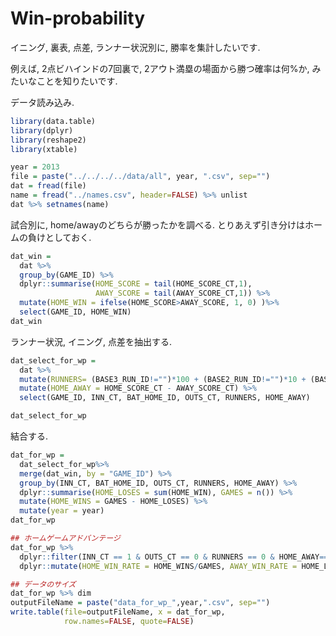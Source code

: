 Win-probability
========================================================
イニング, 裏表, 点差, ランナー状況別に, 勝率を集計したいです. 

例えば, 2点ビハインドの7回裏で, 2アウト満塁の場面から勝つ確率は何%か, みたいなことを知りたいです. 

データ読み込み.
```r
library(data.table)
library(dplyr)
library(reshape2)
library(xtable)

year = 2013
file = paste("../../../../data/all", year, ".csv", sep="")
dat = fread(file)
name = fread("../names.csv", header=FALSE) %>% unlist
dat %>% setnames(name)
```

試合別に, home/awayのどちらが勝ったかを調べる. 
とりあえず引き分けはホームの負けとしておく.
```r
dat_win = 
  dat %>% 
  group_by(GAME_ID) %>%
  dplyr::summarise(HOME_SCORE = tail(HOME_SCORE_CT,1), 
                   AWAY_SCORE = tail(AWAY_SCORE_CT,1)) %>% 
  mutate(HOME_WIN = ifelse(HOME_SCORE>AWAY_SCORE, 1, 0) )%>% 
  select(GAME_ID, HOME_WIN)
dat_win
```

ランナー状況, イニング, 点差を抽出する.
```r
dat_select_for_wp = 
  dat %>% 
  mutate(RUNNERS= (BASE3_RUN_ID!="")*100 + (BASE2_RUN_ID!="")*10 + (BASE1_RUN_ID!="")*1) %>% 
  mutate(HOME_AWAY = HOME_SCORE_CT - AWAY_SCORE_CT) %>% 
  select(GAME_ID, INN_CT, BAT_HOME_ID, OUTS_CT, RUNNERS, HOME_AWAY)

dat_select_for_wp
```

結合する. 

```r
dat_for_wp =
  dat_select_for_wp%>% 
  merge(dat_win, by = "GAME_ID") %>%
  group_by(INN_CT, BAT_HOME_ID, OUTS_CT, RUNNERS, HOME_AWAY) %>%
  dplyr::summarise(HOME_LOSES = sum(HOME_WIN), GAMES = n()) %>%
  mutate(HOME_WINS = GAMES - HOME_LOSES) %>% 
  mutate(year = year)
dat_for_wp

## ホームゲームアドバンテージ
dat_for_wp %>% 
  dplyr::filter(INN_CT == 1 & OUTS_CT == 0 & RUNNERS == 0 & HOME_AWAY==0 & BAT_HOME_ID == 0) %>% 
  dplyr::mutate(HOME_WIN_RATE = HOME_WINS/GAMES, AWAY_WIN_RATE = HOME_LOSES/GAMES)

## データのサイズ
dat_for_wp %>% dim
outputFileName = paste("data_for_wp_",year,".csv", sep="")
write.table(file=outputFileName, x = dat_for_wp, 
            row.names=FALSE, quote=FALSE)
```


